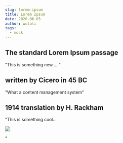 ```yaml
---
slug: lorem-ipsum
title: Lorem Ipsum
date: 2020-06-03
author: wutali
tags:
  - mock
---
```

## The standard Lorem Ipsum passage

"This is something new.... "

## written by Cicero in 45 BC

"What a content management system"

## 1914 translation by H. Rackham

"This is something cool.. 

![](/images/office.jpg)

"